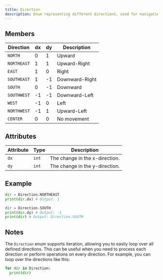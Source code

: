 ```yaml
---
title: Direction
description: Enum representing different directions, used for navigating the world.
---
```


## Members

| Direction   | dx  | dy  | Description    |
| ----------- | --- | --- | -------------- |
| `NORTH`     | 0   | 1   | Upward         |
| `NORTHEAST` | 1   | 1   | Upward-Right   |
| `EAST`      | 1   | 0   | Right          |
| `SOUTHEAST` | 1   | -1  | Downward-Right |
| `SOUTH`     | 0   | -1  | Downward       |
| `SOUTHWEST` | -1  | -1  | Downward-Left  |
| `WEST`      | -1  | 0   | Left           |
| `NORTHWEST` | -1  | 1   | Upward-Left    |
| `CENTER`    | 0   | 0   | No movement    |

## Attributes

| Attribute | Type  | Description                    |
| --------- | ----- | ------------------------------ |
| `dx`      | `int` | The change in the x-direction. |
| `dy`      | `int` | The change in the y-direction. |

## Example

```py
dir = Direction.NORTHEAST
print(dir.dx) # Output: 1

dir = Direction.SOUTH
print(dir.dy) # Output: -1
print(dir) # Output: Direction.SOUTH
```

## Notes

The `Direction` enum supports iteration, allowing you to easily loop over all defined directions.
This can be useful when you need to process each direction or perform operations on every direction.
For example, you can loop over the directions like this:

```py
for dir in Direction:
  print(dir)
```
